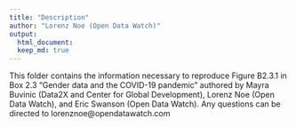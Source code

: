 ```yaml
---
title: "Description"
author: "Lorenz Noe (Open Data Watch)"
output: 
  html_document:
  keep_md: true
---
```


This folder contains the information necessary to reproduce Figure B2.3.1 in Box 2.3 "Gender data and the COVID-19 pandemic" authored by Mayra Buvinic (Data2X and Center for Global Development), Lorenz Noe (Open Data Watch), and Eric Swanson (Open Data Watch). Any questions can be directed to lorenznoe@opendatawatch.com